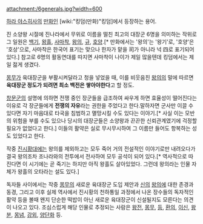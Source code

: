 attachment:/6generals.jpg?width=600

[[하라 야스히사]]의 [[만화]]인 [wiki:"킹덤(만화)"킹덤]에서 등장하는 용어.

진 소양왕 시절에 진나라에서 무위로 이름을 떨친 최고의 대장군 6명을 의미하는 작위로 그 일원은 [[백기]], [[왕흘]], [[사마착]], [[왕의]], [[규]], [[호양]].[* 만화에서는 '왕의'는 '왕기'로, '호양'은 '호상'으로, 사마착은 한국어 표기는 맞으나 한자가 맡을 司가 아니라 넉 四로 표기되어 있다.] 참고로 6명의 활동연대를 따지면 사마착이 나이가 제일 많을텐데 킹덤에서는 제일 젊게 생겼다.

[[몽무]]가 육대장군을 부활시켜달라고 청을 넣었을 때, 이를 비웃음친 [[왕의]]의 말에 따르면 '''육대장군 정도가 되려면 최소 백전은 쌓아야한다'''고 할 정도.

[[창문군]]의 설명에 의하면 전쟁 중인 장군들을 급조하여 싸우게 하면 효율성이 떨어진다는 이유로 각 장군들에게 '''전쟁의 자유'''라는 권한을 주었다고 한다.말하자면 군사만 이끌 수 있다면 자기 마음대로 타국을 침범하고 멸망시킬 수도 있다는 이야기.[* 사실 이는 모반의 위험을 부를 수도 있으나 당시의 대장군들은 소양왕과 끈끈한 신뢰관계였기에 걱정할 필요가 없었다고 한다.] 이들의 활약은 실로 무시무시하여 그 이름만 들어도 항복하는 성도 있었다고 한다.

작중 [[진시황]]대에는 왕의를 제외하고는 모두 죽어 거의 전설적인 이야기로만 내려오다가 결국 왕의조차 조나라와의 전투에서 전사하여 모두 공석이 되어 있다.[* 역사적으로 따진다면 이 시기에는 곧 죽기는 하지만 아직 왕흘도 살아있었다. 그런데 왕의라는 인물 자체가 왕흘의 오타라는 설도 있다.] 

독자들 사이에서는 작중 [[몽무]]의 새로운 육대장군 도입 제안과 [[신]]의 [[왕의]]에 대한 존경과 동경, 그리고 이후 실제 역사에서 진시황의 천하통일 과정에서 나온 장수들의 독자적인 활약 등을 볼때 왠지 단순한 떡밥이 아닌 새로운 육대장군이 신설될지도 모른다는 의견이 나오고 있다. 조심스럽게 해당 인물로 추정되는 사람은 [[왕전]], [[몽무]], [[등]], [[환의]], [[이신]], [[왕분]], [[몽념]], [[강외]], [[양단화]] 등.

